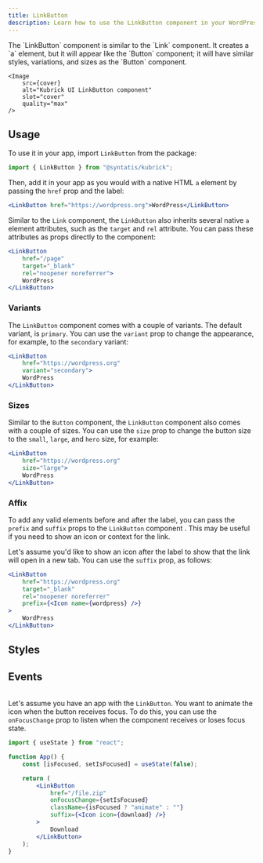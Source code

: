 ```yaml
---
title: LinkButton
description: Learn how to use the LinkButton component in your WordPress admin application.
---
```



<Lead storybook="/docs/components-linkbutton--docs" stackblitz="/edit/syntatis-kubrick-link-button?file=src/App.jsx">
	The `LinkButton` component is similar to the `Link` component. It creates a
	`a` element, but it will appear like the `Button` component; it will have
	similar styles, variations, and sizes as the `Button` component.

	<Image
		src={cover}
		alt="Kubrick UI LinkButton component"
		slot="cover"
		quality="max"
	/>
</Lead>

## Usage

To use it in your app, import `LinkButton` from the package:

```jsx
import { LinkButton } from "@syntatis/kubrick";
```

Then, add it in your app as you would with a native HTML `a` element by passing the `href` prop and the label:

```jsx
<LinkButton href="https://wordpress.org">WordPress</LinkButton>
```

Similar to the `Link` component, the `LinkButton` also inherits several native `a` element attributes, such as the `target` and `rel` attribute. You can pass these attributes as props directly to the component:

```jsx {3-4}
<LinkButton
	href="/page"
	target="_blank"
	rel="noopener noreferrer">
	WordPress
</LinkButton>
```

### Variants

The `LinkButton` component comes with a couple of variants. The default variant, is `primary`. You can use the `variant` prop to change the appearance, for example, to the `secondary` variant:

```jsx {3}
<LinkButton
	href="https://wordpress.org"
	variant="secondary">
	WordPress
</LinkButton>
```

### Sizes

Similar to the `Button` component, the `LinkButton` component also comes with a couple of sizes. You can use the `size` prop to change the button size to the `small`, `large`, and `hero` size, for example:

```jsx {3}
<LinkButton
	href="https://wordpress.org"
	size="large">
	WordPress
</LinkButton>
```

### Affix

To add any valid elements before and after the label, you can pass the `prefix` and `suffix` props to the `LinkButton` component . This may be useful if you need to show an icon or context for the link.

Let's assume you'd like to show an icon after the label to show that the link will open in a new tab. You can use the `suffix` prop, as follows:

```jsx {5}
<LinkButton
	href="https://wordpress.org"
	target="_blank"
	rel="noopener noreferrer"
	prefix={<Icon name={wordpress} />}
>
	WordPress
</LinkButton>
```

## Styles

<Table
	component="LinkButton"
	items={[
		["root", "The root element of the link."],
		["prefix", "The element that wraps the prefix content."],
		["suffix", "The element that wraps the suffix content."],
		["infix", "The element that wraps the link label when the prefix or suffix is present."],
	]}
	/>

## Events

<Table
	variant="events"
	component="LinkButton"
	items={[
		["onHoverChange", "Triggered when the link is hovered. The function callback will receive a boolean value indicating if the link is hovered."],
		["onFocusChange", "Triggered when the link receives or loses focus. The function callback will receive a boolean value indicating if the link is focused."],
	]}
	/>

Let's assume you have an app with the `LinkButton`. You want to animate the icon when the button receives focus. To do this, you can use the `onFocusChange` prop to listen when the component receives or loses focus state.

```jsx {9}
import { useState } from "react";

function App() {
	const [isFocused, setIsFocused] = useState(false);

	return (
		<LinkButton
			href="/file.zip"
			onFocusChange={setIsFocused}
			className={isFocused ? "animate" : ""}
			suffix={<Icon icon={download} />}
		>
			Download
		</LinkButton>
	);
}
```
